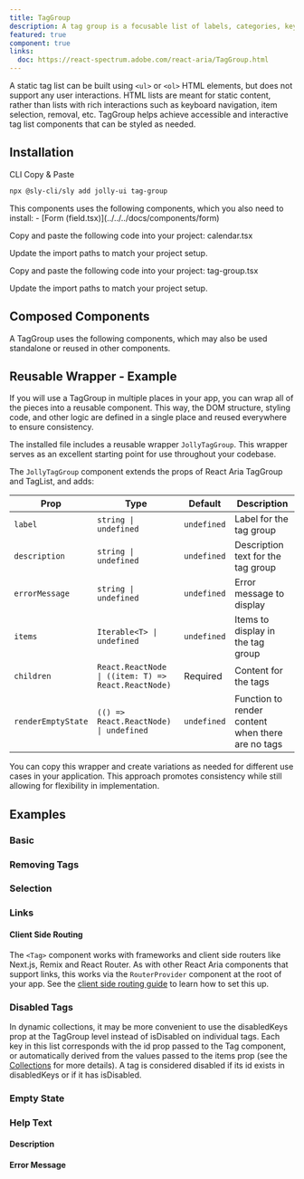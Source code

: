 ```yaml
---
title: TagGroup
description: A tag group is a focusable list of labels, categories, keywords, filters, or other items, with support for keyboard navigation, selection, and removal.
featured: true
component: true
links:
  doc: https://react-spectrum.adobe.com/react-aria/TagGroup.html
---
```


A static tag list can be built using `<ul>` or `<ol>` HTML elements, but does not support any user interactions. HTML lists are meant for static content, rather than lists with rich interactions such as keyboard navigation, item selection, removal, etc. TagGroup helps achieve accessible and interactive tag list components that can be styled as needed.

<ComponentPreview name="tag-group-demo" />

## Installation

<Tabs defaultValue="cli">

<TabsList>
  <TabsTrigger value="cli">CLI</TabsTrigger>
  <TabsTrigger value="manual">Copy & Paste</TabsTrigger>
</TabsList>

<TabsContent value="cli">

```bash
npx @sly-cli/sly add jolly-ui tag-group
```

</TabsContent>

<TabsContent value="manual">

<Steps>

<Steps>

<Step>
  This components uses the following components, which you also need to install:
  - [Form (field.tsx)](../../../docs/components/form)
</Step>

<Step>Copy and paste the following code into your project: calendar.tsx</Step>

<ComponentSource name="calendar" />

<Step>Update the import paths to match your project setup.</Step>

</Steps>

<Step>Copy and paste the following code into your project: tag-group.tsx</Step>

<ComponentSource name="tag-group" />

<Step>Update the import paths to match your project setup.</Step>

</Steps>

</TabsContent>

</Tabs>

## Composed Components

A TagGroup uses the following components, which may also be used standalone or reused in other components.

<ComponentCards>
  <ComponentCard component="button" />
  <ComponentCard component="label" />
</ComponentCards>

## Reusable Wrapper - Example

If you will use a TagGroup in multiple places in your app, you can wrap all of the pieces into a reusable component. This way, the DOM structure, styling code, and other logic are defined in a single place and reused everywhere to ensure consistency.

The installed file includes a reusable wrapper `JollyTagGroup`. This wrapper serves as an excellent starting point for use throughout your codebase.

<ComponentPreview name="taggroup-reusable" />

The `JollyTagGroup` component extends the props of React Aria TagGroup and TagList, and adds:

| Prop               | Type                                                | Default     | Description                                       |
| ------------------ | --------------------------------------------------- | ----------- | ------------------------------------------------- |
| `label`            | `string \| undefined`                               | `undefined` | Label for the tag group                           |
| `description`      | `string \| undefined`                               | `undefined` | Description text for the tag group                |
| `errorMessage`     | `string \| undefined`                               | `undefined` | Error message to display                          |
| `items`            | `Iterable<T> \| undefined`                          | `undefined` | Items to display in the tag group                 |
| `children`         | `React.ReactNode \| ((item: T) => React.ReactNode)` | Required    | Content for the tags                              |
| `renderEmptyState` | `(() => React.ReactNode) \| undefined`              | `undefined` | Function to render content when there are no tags |

You can copy this wrapper and create variations as needed for different use cases in your application. This approach promotes consistency while still allowing for flexibility in implementation.

## Examples

### Basic

<ComponentPreview name="tag-group-demo" />

### Removing Tags

<ComponentPreview name="tag-group-remove" />

### Selection

<ComponentPreview name="tag-group-selection" />

### Links

<ComponentPreview name="tag-group-links" />

#### Client Side Routing

The `<Tag>` component works with frameworks and client side routers like Next.js, Remix and React Router.
As with other React Aria components that support links, this works via the `RouterProvider` component at the root of your app.
See the [client side routing guide](https://react-spectrum.adobe.com/react-aria/routing.html) to learn how to set this up.

### Disabled Tags

<ComponentPreview name="tag-group-disabled-items" />

In dynamic collections, it may be more convenient to use the disabledKeys prop at the TagGroup level instead of isDisabled on individual tags. Each key in this list corresponds with the id prop passed to the Tag component, or automatically derived from the values passed to the items prop (see the [Collections](https://react-spectrum.adobe.com/react-aria/collections.html) for more details). A tag is considered disabled if its id exists in disabledKeys or if it has isDisabled.

<ComponentPreview name="tag-group-disabled-keys" />

### Empty State

<ComponentPreview name="tag-group-empty" />

### Help Text

#### Description

<ComponentPreview name="tag-group-helper" />

#### Error Message

<ComponentPreview name="tag-error-text" />
